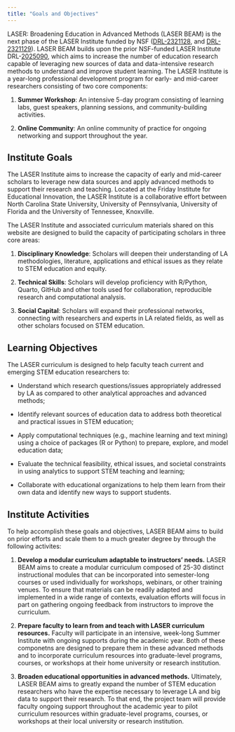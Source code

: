 ```yaml
---
title: "Goals and Objectives"
---
```


LASER: Broadening Education in Advanced Methods (LASER BEAM) is the next phase of the LASER Institute funded by NSF ([DRL-2321128](https://www.nsf.gov/awardsearch/showAward?AWD_ID=2321128&HistoricalAwards=false), and [DRL-2321129](https://www.nsf.gov/awardsearch/showAward?AWD_ID=2321129&HistoricalAwards=false)). LASER BEAM builds upon the prior NSF-funded LASER Institute DRL-[2025090](https://www.nsf.gov/awardsearch/showAward?AWD_ID=2025090&HistoricalAwards=false), which aims to increase the number of education research capable of leveraging new sources of data and data-intensive research methods to understand and improve student learning. The LASER Institute is a year-long professional development program for early- and mid-career researchers consisting of two core components:

1.  **Summer Workshop**: An intensive 5-day program consisting of learning labs, guest speakers, planning sessions, and community-building activities.

2.  **Online Community**: An online community of practice for ongoing networking and support throughout the year.

## Institute Goals

The LASER Institute aims to increase the capacity of early and mid-career scholars to leverage new data sources and apply advanced methods to support their research and teaching. Located at the Friday Institute for Educational Innovation, the LASER Institute is a collaborative effort between North Carolina State University, University of Pennsylvania, University of Florida and the University of Tennessee, Knoxville.

The LASER Institute and associated curriculum materials shared on this website are designed to build the capacity of participating scholars in three core areas:

1.  **Disciplinary Knowledge**: Scholars will deepen their understanding of LA methodologies, literature, applications and ethical issues as they relate to STEM education and equity.

2.  **Technical Skills**: Scholars will develop proficiency with R/Python, Quarto, GitHub and other tools used for collaboration, reproducible research and computational analysis.

3.  **Social Capital**: Scholars will expand their professional networks, connecting with researchers and experts in LA related fields, as well as other scholars focused on STEM education.

## Learning Objectives

The LASER curriculum is designed to help faculty teach current and emerging STEM education researchers to:

-   Understand which research questions/issues appropriately addressed by LA as compared to other analytical approaches and advanced methods;

-   Identify relevant sources of education data to address both theoretical and practical issues in STEM education;

-   Apply computational techniques (e.g., machine learning and text mining) using a choice of packages (R or Python) to prepare, explore, and model education data;

-   Evaluate the technical feasibility, ethical issues, and societal constraints in using analytics to support STEM teaching and learning;

-   Collaborate with educational organizations to help them learn from their own data and identify new ways to support students.

## Institute Activities

To help accomplish these goals and objectives, LASER BEAM aims to build on prior efforts and scale them to a much greater degree by through the following activites:

1.  **Develop a modular curriculum adaptable to instructors’ needs.** LASER BEAM aims to create a modular curriculum composed of 25-30 distinct instructional modules that can be incorporated into semester-long courses or used individually for workshops, webinars, or other training venues. To ensure that materials can be readily adapted and implemented in a wide range of contexts, evaluation efforts will focus in part on gathering ongoing feedback from instructors to improve the curriculum.

2.  **Prepare faculty to learn from and teach with LASER curriculum resources.** Faculty will participate in an intensive, week-long Summer Institute with ongoing supports during the academic year. Both of these componetns are designed to prepare them in these advanced methods and to incorporate curriculum resources into graduate-level programs, courses, or workshops at their home university or research institution.

3.  **Broaden educational opportunities in advanced methods.** Ultimately, LASER BEAM aims to greatly expand the number of STEM education researchers who have the expertise necessary to leverage LA and big data to support their research. To that end, the project team will provide faculty ongoing support throughout the academic year to pilot curriculum resources within graduate-level programs, courses, or workshops at their local university or research institution.
